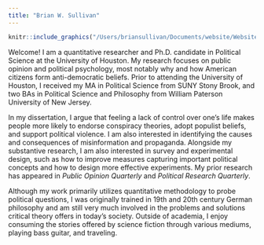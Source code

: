 ```yaml
---
title: "Brian W. Sullivan"
---
```


```r
knitr::include_graphics("/Users/briansullivan/Documents/website/Website/Sullivan_Brian_photo.jpg")
```

Welcome! I am a quantitative researcher and Ph.D. candidate in Political Science at the University of Houston. My research focuses on public opinion and political psychology, most notably why and how American citizens form anti-democratic beliefs. Prior to attending the University of Houston, I received my MA in Political Science from SUNY Stony Brook, and two BAs in Political Science and Philosophy from William Paterson University of New Jersey.

In my dissertation, I argue that feeling a lack of control over one’s life makes people more likely to endorse conspiracy theories, adopt populist beliefs, and support political violence. I am also interested in identifying the causes and consequences of misinformation and propaganda. Alongside my substantive research, I am also interested in survey and experimental design, such as how to improve measures capturing important political concepts and how to design more effective experiments. My prior research has appeared in *Public Opinion Quarterly* and *Political Research Quarterly*.

Although my work primarily utilizes quantitative methodology to probe political questions, I was originally trained in 19th and 20th century German philosophy and am still very much involved in the problems and solutions critical theory offers in today's society. Outside of academia, I enjoy consuming the stories offered by science fiction through various mediums, playing bass guitar, and traveling. 